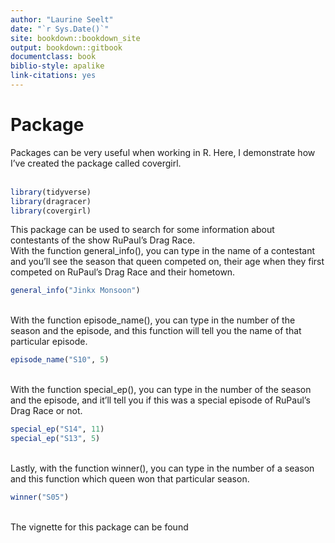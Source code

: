 ```yaml
---
author: "Laurine Seelt"
date: "`r Sys.Date()`"
site: bookdown::bookdown_site
output: bookdown::gitbook
documentclass: book
biblio-style: apalike
link-citations: yes
---
```


# Package

Packages can be very useful when working in R. Here, I demonstrate how I've created the package called covergirl. <br>
<br>
```r
library(tidyverse)
library(dragracer)
library(covergirl)
```
This package can be used to search for some information about contestants of the show RuPaul's Drag Race.
<br>
With the function general_info(), you can type in the name of a contestant and you'll see the season that queen competed on, their age when they first competed on RuPaul's Drag Race and their hometown.
<br>
```r
general_info("Jinkx Monsoon")
```
<br>
With the function episode_name(), you can type in the number of the season and the episode, and this function will tell you the name of that particular episode.
<br>
```r
episode_name("S10", 5)
```
<br>
With the function special_ep(), you can type in the number of the season and the episode, and it'll tell you if this was a special episode of RuPaul's Drag Race or not.
<br>
```r
special_ep("S14", 11)
special_ep("S13", 5)
```
<br>
Lastly, with the function winner(), you can type in the number of a season and this function which queen won that particular season.
<br>
```r
winner("S05")
```
<br>
The vignette for this package can be found 